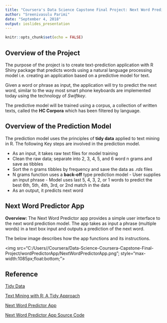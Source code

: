 ```yaml
---
title: "Coursera's Data Science Capstone Final Project: Next Word Predictor"
author: "Sreenivasulu Parimi"
date: "September 4, 2018"
output: ioslides_presentation
---
```


```r
knitr::opts_chunk$set(echo = FALSE)
```

## Overview of the Project

The purpose of the project is to create text-prediction application with R Shiny package that predicts words using a natural language processing model i.e. creating an application based on a predictive model for text.

Given a word or phrase as input, the application will try to predict the next word, similar to the way most smart phone keyboards are implemented today using the technology of *Swiftkey*.

The predictive model will be trained using a corpus, a collection of written texts, called the **HC Corpora** which has been filtered by language.

## Overview of the Prediction Model

The prediction model uses the principles of **tidy data** applied to text mining in R. The following Key steps are involved in the prediction model.

* As an input, it takes raw text files for model training
* Clean the raw data; separate into 2, 3, 4, 5, and 6 word n grams and save as tibbles
* Sort the n grams tibbles by frequency and save the data as *.rds* files
* N grams function uses a **back-off** type prediction model
      - User supplies an input phrase
      - Model uses last 5, 4, 3, 2, or 1 words to predict the best 6th, 5th, 4th, 3rd, or 2nd   match in the data
* As an output, it predicts next word

## Next Word Predictor App

**Overview:** The Next Word Predictor app provides a simple user interface to the next word prediction model. The app takes as input a phrase (multiple words) in a text box input and outputs a prediction of the next word.

The below image describes how the app functions and its instructions.

<img src="C:/Users/<name>/Coursera/Data-Science-Coursera-Capstone-Final-Project/wordPredictorApp/NextWordPredictorApp.png"; style="max-width:1085px;float:bottom;">

## Reference

[Tidy Data](http://vita.had.co.nz/papers/tidy-data.html)

[Text Mining with R: A Tidy Approach](http://tidytextmining.com/index.html)

[Next Word Predictor App](https://github.com/sreenivasulu-parimi/Data-Science-Coursera-Capstone-Final-Project/tree/master/wordPredictorApp)

[Next Word Predictor App Source Code](https://github.com/sreenivasulu-parimi/Data-Science-Coursera-Capstone-Final-Project/tree/master/wordPredictorApp)